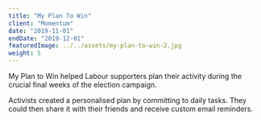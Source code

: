 ```yaml
---
title: "My Plan To Win"
client: "Momentum"
date: "2019-11-01"
endDate: "2019-12-01"
featuredImage: ../../assets/my-plan-to-win-2.jpg
weight: 5
---
```


My Plan to Win helped Labour supporters plan their activity during the crucial final weeks of the election campaign.

Activists created a personalised plan by committing to daily tasks. They could then share it with their friends and receive custom email reminders.
